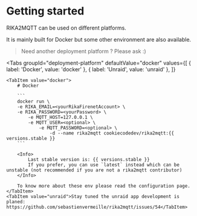 # Getting started

RIKA2MQTT can be used on different platforms.

It is mainly built for Docker but some other environment are also available.

> Need another deployment platform ? Please ask :)

<Tabs
    groupId="deployment-platform"
    defaultValue="docker"
    values={[
        { label: 'Docker', value: 'docker' },
        { label: 'Unraid', value: 'unraid' },
    ]}
>
    <TabItem value="docker">
        # Docker

        ```
        docker run \
        -e RIKA_EMAIL=<yourRikaFirenetAccount> \
        -e RIKA_PASSWORD=<yourPassword> \
            -e MQTT_HOST=127.0.0.1 \
            -e MQTT_USER=<optional> \
                -e MQTT_PASSWORD=<optional> \
                    -d --name rika2mqtt cookiecodedev/rika2mqtt:{{ versions.stable }}
        ```

        <Info>
            Last stable version is: {{ versions.stable }}
            If you prefer, you can use `latest` instead which can be unstable (not recommended if you are not a rika2mqtt contributor)
        </Info>

        To know more about these env please read the configuration page.
    </TabItem>
    <TabItem value="unraid">Stay tuned the unraid app development is planed: https://github.com/sebastienvermeille/rika2mqtt/issues/54</TabItem>
</Tabs>
